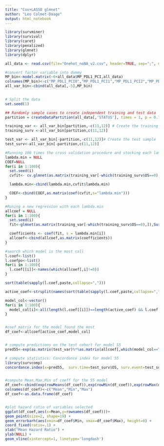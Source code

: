 ---
title: "Cox+LASSO glmnet"
author: "Leo Colmet-Daage"
output: html_notebook
---

```{r}
library(survminer)
library(survival)
library(caret)
library(penalized)
library(glmnet)
library(dplyr)
```

```{r}
all_data <- read.csv(file="Onehot_noNA_v2.csv", header=TRUE, sep=";", na.strings="NA", dec=",",row.names=1)

#convert factor variable into dummy 
MP_bin<-model.matrix(~0+all_data$MP_PDL1_PCI,all_data)
colnames(MP_bin)<-c("MP_PDL1_PCI0","MP_PDL1_PCI1","MP_PDL1_PCI2","MP_PDL1_PCI3")
all_var_bin<-cbind(all_data[,-5],MP_bin)  
 
```

```{r}
# Split the data
set.seed(1)

## Randomly sample cases to create independent training and test data
partition = createDataPartition(all_data[,'STATUS'], times = 1, p = 0.7, list = FALSE)

training_var <- all_var_bin[partition,-c(11,12)] # Create the training sample
training_surv <-all_var_bin[partition,c(11,12)]

test_var <- all_var_bin[-partition,-c(11,12)]# Create the test sample
test_surv<-all_var_bin[-partition,c(11,12)]

#Running 100 times the cross validation procedure and stocking each lambda.min
lambda.min = NULL
COEF=NULL
for(i in 1:100){
  set.seed(i)
  cvfit<- cv.glmnet(as.matrix(training_var[-which(training_surv$OS==0),]),Surv(training_surv$OS[-which(training_surv$OS==0)],training_surv$STATUS[-which(training_surv$OS==0)]), family="cox", alpha=1,standardize=TRUE)

  lambda.min<-cbind(lambda.min,cvfit$lambda.min)

  COEF<-cbind(COEF,as.matrix(coef(cvfit,s="lambda.min")))
}

#Runing a new regression with each lambda.min
allcoef = NULL 
for(i in 1:100){
  set.seed(i)
  fit<-glmnet(as.matrix(training_var[-which(training_surv$OS==0),]),Surv(training_surv$OS[-which(training_surv$OS==0)],training_surv$STATUS[-which(training_surv$OS==0)]), family = "cox", alpha = 1, lambda=lambda.min[i],standardize = TRUE)

  coefficients <- coef(fit, s = lambda.min[i])
  allcoef<-cbind(allcoef,as.matrix(coefficients))
}

#search which model is the most call
l.coef<-list()
l.coefpo<-list()
for(i in 1:100){
  l.coef[[i]]<-names(which(allcoef[,i]!=0))
}

sort(table(sapply(l.coef,paste,collapse=",")))

active_coef<-strsplit(names(sort(table(sapply(l.coef,paste,collapse=",")),decreasing=TRUE)[1]),",")[[1]]

model_col<-vector()
for(i in 1:100){
  model_col[i]<-all(length(l.coef[[i]])==length(active_coef) && l.coef[[i]]==active_coef)
}


#coef matrix for the model found the most
df_coef<-allcoef[active_coef,model_col]


# compute predictions on the test cohort for model 55
pred55<-exp(as.matrix(test_var)%*%as.matrix(allcoef[,which(model_col==TRUE)[[1]]]))

# compute statistics: Concordance index for model 55
library(survcomp)
concordance.index(x=pred55,  surv.time=test_surv$OS, surv.event=test_surv$STATUS, method="noether")$c.index


#compute Mean,Max,Min of coeff for the 55 model
df_coef<-cbind(exp(rowMeans(df_coef)),exp(rowMin(df_coef)),exp(rowMax(df_coef)))
colnames(df_coef)<-c("Mean","Min","Max")
df_coef<-as.data.frame(df_coef)


#plot hazard ratio of variables selected 
ggplot(df_coef,aes(x=Mean,y=rownames(df_coef)))+
geom_point(size=2, shape=19) +
geom_errorbarh(aes(xmin=df_coef$Min, xmax=df_coef$Max), height=0) +
coord_fixed(ratio=.1) +
xlab("Mean Hazard Ratio") +
ylab(NULL) +  
geom_vline(xintercept=1, linetype='longdash')
```




